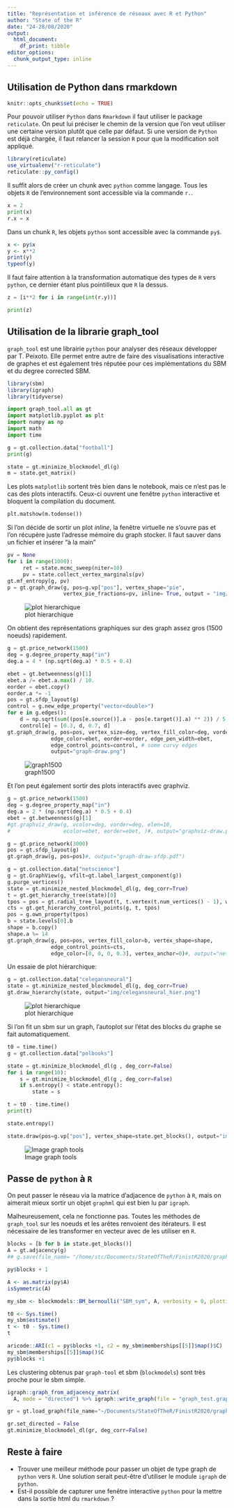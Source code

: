 ```yaml
---
title: "Représentation et inférence de réseaux avec R et Python"
author: "State of the R"
date: "24-28/08/2020"
output: 
  html_document: 
    df_print: tibble
editor_options: 
  chunk_output_type: inline
---
```


## Utilisation de Python dans rmarkdown

```r
knitr::opts_chunk$set(echo = TRUE)
```

Pour pouvoir utiliser `Python` dans `Rmarkdown` il faut utiliser le package `reticulate`.
On peut lui préciser le chemin de la version que l'on veut utiliser une certaine version plutôt que celle par défaut. Si une version de `Python` est déjà chargée, il faut relancer la session `R` pour que la modification soit appliqué.
```r
library(reticulate)
use_virtualenv("r-reticulate")
reticulate::py_config()
```

Il suffit alors de créer un chunk avec `python` comme langage. Tous les objets `R` de l'environnement sont accessible via la commande `r.`.
```python
x = 2
print(x)
r.x = x
```

Dans un chunk `R`, les objets `python` sont accessible avec la commande `py$`.
```r
x <- py$x
y <- x**2
print(y)
typeof(y)
```

Il faut faire attention à la transformation automatique des types de `R` vers `python`, ce dernier étant plus pointilleux que `R` la dessus.
```python
z = [i**2 for i in range(int(r.y))]

print(z)
```

## Utilisation de la librarie graph_tool

`graph_tool` est une librairie `python` pour analyser des réseaux développer par T. Peixoto. 
Elle permet entre autre de faire des visualisations interactive de graphes et est également très réputée pour ces implémentations du SBM et du degree corrected SBM.
```r
library(sbm)
library(igraph)
library(tidyverse)
```

```python
import graph_tool.all as gt
import matplotlib.pyplot as plt
import numpy as np
import math
import time
```

```python
g = gt.collection.data["football"]
print(g)
```


```python
state = gt.minimize_blockmodel_dl(g)
m = state.get_matrix()
```

Les plots `matplotlib` sortent très bien dans le notebook, mais ce n'est pas le cas des plots interactifs. Ceux-ci ouvrent une fenêtre `python` interactive et bloquent la compilation du document.

```python
plt.matshow(m.todense())
```


Si l'on décide de sortir un plot *inline*,  la fenêtre virtuelle ne s'ouvre pas et l'on récupère juste l'adresse mémoire du graph stocker. Il faut sauver dans un fichier et insérer "à la main"
```python
pv = None
for i in range(1000):
     ret = state.mcmc_sweep(niter=10)
     pv = state.collect_vertex_marginals(pv)
gt.mf_entropy(g, pv)
p = gt.graph_draw(g, pos=g.vp["pos"], vertex_shape="pie",
                  vertex_pie_fractions=pv, inline= True, output = "img/hier.png")
```
![plot hierarchique](img/hier.png)

On obtient des représentations graphiques sur des graph assez gros (1500 noeuds) rapidement.
```python
g = gt.price_network(1500)
deg = g.degree_property_map("in")
deg.a = 4 * (np.sqrt(deg.a) * 0.5 + 0.4)
```
```python

ebet = gt.betweenness(g)[1]
ebet.a /= ebet.a.max() / 10.
eorder = ebet.copy()
eorder.a *= -1
pos = gt.sfdp_layout(g)
control = g.new_edge_property("vector<double>")
for e in g.edges():
    d = np.sqrt(sum((pos[e.source()].a - pos[e.target()].a) ** 2)) / 5
    control[e] = [0.3, d, 0.7, d]
gt.graph_draw(g, pos=pos, vertex_size=deg, vertex_fill_color=deg, vorder=deg,
              edge_color=ebet, eorder=eorder, edge_pen_width=ebet,
              edge_control_points=control, # some curvy edges
              output="graph-draw.png")
```

![graph1500](img/graph-draw.png)

Et l'on peut également sortir des plots interactifs avec graphviz.
```python
g = gt.price_network(1500)
deg = g.degree_property_map("in")
deg.a = 2 * (np.sqrt(deg.a) * 0.5 + 0.4)
ebet = gt.betweenness(g)[1]
#gt.graphviz_draw(g, vcolor=deg, vorder=deg, elen=10,
#                 ecolor=ebet, eorder=ebet, )#, output="graphviz-draw.pdf")
```
```python
g = gt.price_network(3000)
pos = gt.sfdp_layout(g)
gt.graph_draw(g, pos=pos)#, output="graph-draw-sfdp.pdf")
```

```python
g = gt.collection.data["netscience"]
g = gt.GraphView(g, vfilt=gt.label_largest_component(g))
g.purge_vertices()
state = gt.minimize_nested_blockmodel_dl(g, deg_corr=True)
t = gt.get_hierarchy_tree(state)[0]
tpos = pos = gt.radial_tree_layout(t, t.vertex(t.num_vertices() - 1), weighted=True)
cts = gt.get_hierarchy_control_points(g, t, tpos)
pos = g.own_property(tpos)
b = state.levels[0].b
shape = b.copy()
shape.a %= 14
gt.graph_draw(g, pos=pos, vertex_fill_color=b, vertex_shape=shape,
              edge_control_points=cts,
              edge_color=[0, 0, 0, 0.3], vertex_anchor=0)#, output="netscience_nested_mdl.pdf")
```


Un essaie de plot hiérarchique:

```python
g = gt.collection.data["celegansneural"]
state = gt.minimize_nested_blockmodel_dl(g, deg_corr=True)
gt.draw_hierarchy(state, output="img/celegansneural_hier.png")
```
![plot hierarchique](img/celegansneural_hier.png)

Si l'on fit un sbm sur un graph, l'autoplot sur l'état des blocks du graphe se fait automatiquement. 

```python
t0 = time.time()
g = gt.collection.data["polbooks"]

state = gt.minimize_blockmodel_dl(g , deg_corr=False)
for i in range(10):
    s = gt.minimize_blockmodel_dl(g , deg_corr=False)
    if s.entropy() < state.entropy():
        state = s

t = t0 - time.time()
print(t)

state.entropy()
```

```python
state.draw(pos=g.vp["pos"], vertex_shape=state.get_blocks(), output="img/polbooks_blocks_mdl.svg")
```
![Image graph tools](img/polbooks_blocks_mdl.svg)



## Passe de `python` à `R`

On peut passer le réseau via la matrice d'adjacence de `python` à `R`, mais on aimerait mieux  sortir un objet `graphml` qui est bien lu par `igraph`.

Malheureusement, cela ne fonctionne pas. Toutes les méthodes de `graph_tool` sur les noeuds et les arêtes renvoient des itérateurs. Il est nécessaire de les transformer en vecteur avec de les utiliser en `R`.


```python
blocks = [b for b in state.get_blocks()]
A = gt.adjacency(g)
## g.save(file_name= "/home/stc/Documents/StateOfTheR/FinistR2020/graph_gt.graphml", fmt="graphml")
```

<!-- ```{r, eval = FALSE} -->
<!-- g <- igraph::read.graph("/home/stc/Documents/StateOfTheR/FinistR2020/graph_gt.graphml",                         format = "graphml") -->
<!-- ``` -->


```r
py$blocks + 1
```
```r
A <- as.matrix(py$A)
isSymmetric(A)
```
```r
my_sbm <- blockmodels::BM_bernoulli("SBM_sym", A, verbosity = 0, plotting = "")
```

```r
t0 <- Sys.time()
my_sbm$estimate()
t <- t0 - Sys.time()
t
```
```r
aricode::ARI(c1 = py$blocks +1, c2 = my_sbm$memberships[[5]]$map()$C)
my_sbm$memberships[[5]]$map()$C
py$blocks +1
```

Les clustering obtenus par `graph-tool` et sbm (`blockmodels`) sont très proche pour le sbm simple.


```r
igraph::graph_from_adjacency_matrix(
  A, mode = "directed") %>% igraph::write_graph(file = "graph_test.graphml", format = "graphml")
```

```python
gr = gt.load_graph(file_name="~/Documents/StateOfTheR/FinistR2020/graph_test.graphml", fmt="graphml")
```

```python
gr.set_directed = False
gt.minimize_blockmodel_dl(gr, deg_corr=False)
```


## Reste à faire

  * Trouver une meilleur méthode pour passer un objet de type graph de `python`  vers `R`. Une solution serait peut-être d'utiliser le module `igraph` de `python`.
  * Est-il possible de capturer une fenêtre interactive `python` pour la mettre dans la sortie html du `rmarkdown` ?
